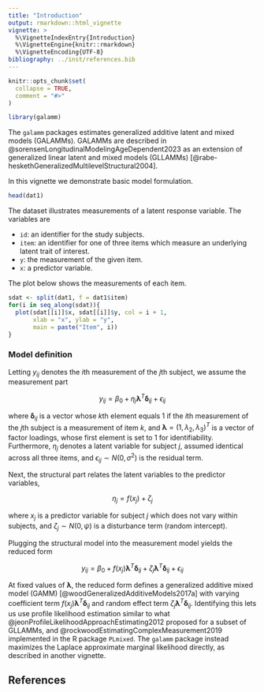 ```yaml
---
title: "Introduction"
output: rmarkdown::html_vignette
vignette: >
  %\VignetteIndexEntry{Introduction}
  %\VignetteEngine{knitr::rmarkdown}
  %\VignetteEncoding{UTF-8}
bibliography: ../inst/references.bib
---
```


```r
knitr::opts_chunk$set(
  collapse = TRUE,
  comment = "#>"
)
```

```r
library(galamm)
```

The `galamm` packages estimates generalized additive latent and mixed models (GALAMMs). GALAMMs are described in @sorensenLongitudinalModelingAgeDependent2023 as an extension of generalized linear latent and mixed models (GLLAMMs) [@rabe-heskethGeneralizedMultilevelStructural2004]. 

In this vignette we demonstrate basic model formulation.

```r
head(dat1)
```

The dataset illustrates measurements of a latent response variable. The variables are

- `id`: an identifier for the study subjects.
- `item`: an identifier for one of three items which measure an underlying latent trait of interest.
- `y`: the measurement of the given item.
- `x`: a predictor variable.

The plot below shows the measurements of each item.

```r
sdat <- split(dat1, f = dat1$item)
for(i in seq_along(sdat)){
  plot(sdat[[i]]$x, sdat[[i]]$y, col = i + 1,
       xlab = "x", ylab = "y", 
       main = paste("Item", i))
}
```



### Model definition

Letting $y_{ij}$ denotes the $i$th measurement of the $j$th subject, we assume the measurement part

$$y_{ij} = \beta_{0} + \eta_{j} \boldsymbol{\lambda}^{T} \boldsymbol{\delta}_{ij}  + \epsilon_{ij}$$

where $\boldsymbol{\delta}_{ij}$ is a vector whose $k$th element equals 1 if the $i$th measurement of the $j$th subject is a measurement of item $k$, and $\boldsymbol{\lambda} = (1, \lambda_{2}, \lambda_{3})^{T}$ is a vector of factor loadings, whose first element is set to 1 for identifiability. Furthermore, $\eta_{j}$ denotes a latent variable for subject $j$, assumed identical across all three items, and $\epsilon_{ij} \sim N(0, \sigma^{2})$ is the residual term.

Next, the structural part relates the latent variables to the predictor variables,

$$\eta_{j} = f(x_{j}) + \zeta_{j}$$

where $x_{j}$ is a predictor variable for subject $j$ which does not vary within subjects, and $\zeta_{j} \sim N(0, \psi)$ is a disturbance term (random intercept).

Plugging the structural model into the measurement model yields the reduced form

$$y_{ij} = \beta_{0} + f(x_{j}) \boldsymbol{\lambda}^{T} \boldsymbol{\delta}_{ij} + \zeta_{j} \boldsymbol{\lambda}^{T} \boldsymbol{\delta}_{ij}  + \epsilon_{ij}$$

At fixed values of $\boldsymbol{\lambda}$, the reduced form defines a generalized additive mixed model (GAMM) [@woodGeneralizedAdditiveModels2017a] with varying coefficient term $f(x_{j}) \boldsymbol{\lambda}^{T} \boldsymbol{\delta}_{ij}$ and random effect term $\zeta_{j} \boldsymbol{\lambda}^{T} \boldsymbol{\delta}_{ij}$. Identifying this lets us use profile likelihood estimation similar to what @jeonProfileLikelihoodApproachEstimating2012 proposed for a subset of GLLAMMs, and @rockwoodEstimatingComplexMeasurement2019 implemented in the R package `PLmixed`. The `galamm` package instead maximizes the Laplace approximate marginal likelihood directly, as described in another vignette.



## References
